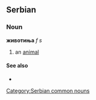==Serbian==
===Noun===
'''животиња''' ''f s''
#an [[animal]]
====See also====
*[[Category:Serbian common nouns]]